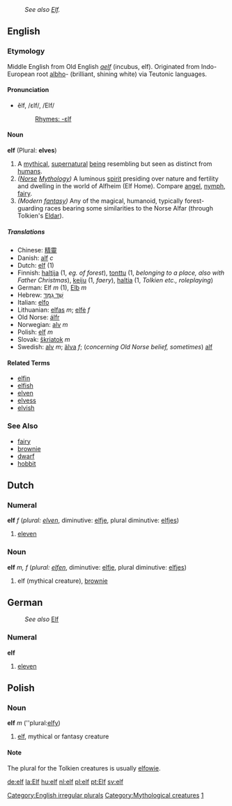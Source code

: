:''See also [[Elf]].''
==English==

===Etymology===
Middle English from Old English ''[[aelf]]'' (incubus, elf). Originated from Indo-European root [[albho]]- (brilliant, shining white) via Teutonic languages.

====Pronunciation====
*ĕlf, /ɛlf/, /EIf/
*:[[Rhymes:English:-ɛlf|Rhymes: -ɛlf]]
====Noun====
'''elf''' (Plural: '''elves''')

# A [[mythical]], [[supernatural]] [[being]] resembling but seen as distinct from [[humans]].<br>
# ''([[Norse]] [[Mythology]])'' A luminous [[spirit]] presiding over nature and fertility and dwelling in the world of Alfheim (Elf Home). Compare [[angel]], [[nymph]], [[fairy]].<br>
# ''(Modern [[fantasy]])'' Any of the magical, humanoid, typically forest-guarding races bearing some similarities to the Norse Alfar (through Tolkien's [[Eldar]]).

=====Translations=====
*Chinese: [[精靈]]
*Danish: [[alf]] ''c''
*Dutch: [[elf#Dutch|elf]] (1)
*Finnish: [[haltija]] (1, ''eg. of forest''), [[tonttu]] (1, ''belonging to a place, also with Father Christmas''), [[keiju]] (1, ''faery''), [[haltia]] (1, ''Tolkien etc., roleplaying'')
*German: Elf ''m'' (1), [[Elb]] ''m''
*Hebrew: [[שד גמד|שֵׁד גַמָּד]]
*Italian: [[elfo]]
*Lithuanian: [[elfas]] ''m''; [[elfė]] ''f''
*Old Norse: [[álfr]]
*Norwegian: [[alv]] ''m''
*Polish: [[elf#Polish|elf]] ''m''
*Slovak: [[škriatok]] ''m''
*Swedish: [[alv]] ''m''; [[älva]] ''f''; (''concerning Old Norse belief, sometimes'') [[alf]]

====Related Terms====
*[[elfin]]
*[[elfish]]
*[[elven]]
*[[elvess]]
*[[elvish]]

{{wikipediapar|Elf}}
===See Also===
*[[fairy]]
*[[brownie]]
*[[dwarf]]
*[[hobbit]]

[[Category:English irregular plurals]]
[[Category:Mythological creatures]]

==Dutch==
===Numeral===
'''elf''' ''f'' (''plural: [[elven]]'', diminutive: [[elfje]], plural diminutive: [[elfjes]])

# [[eleven]]

===Noun===
'''elf''' ''m, f'' (''plural: [[elfen]]'', diminutive: [[elfje]], plural diminutive: [[elfjes]])

# elf (mythical creature), [[brownie]]

==German==
:''See also'' [[Elf]]
===Numeral===
'''elf'''
# [[eleven]]

[[Category:German cardinal number|1]]

==Polish==
===Noun===
'''elf''' ''m'' (''plural:[[elfy]])
# [[elf#English|elf]], mythical or fantasy creature
====Note====
The plural for the Tolkien creatures is usually [[elfowie]].

[[de:elf]]
[[la:Elf]]
[[hu:elf]]
[[nl:elf]]
[[pl:elf]]
[[pt:Elf]]
[[sv:elf]]